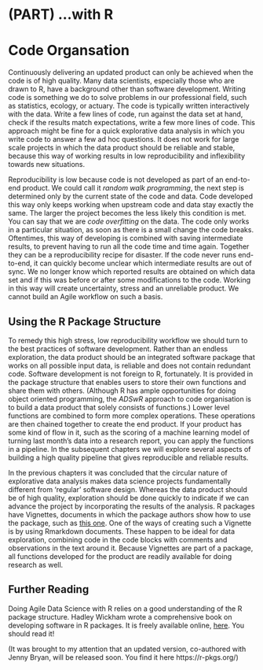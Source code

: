 # (PART) ...with R {-}

# Code Organsation

Continuously delivering an updated product can only be achieved when the code is of high quality. 
Many data scientists, especially those who are drawn to R, have a background other than software development. 
Writing code is something we do to solve problems in our professional field, such as statistics, ecology, or actuary.
The code is typically written interactively with the data. 
Write a few lines of code, run against the data set at hand, check if the results match expectations, write a few more lines of code. 
This approach might be fine for a quick explorative data analysis in which you write code to answer a few ad hoc questions. 
It does not work for large scale projects in which the data product should be reliable and stable, because this way of working results in low reproducibility and inflexibility towards new situations. 

Reproducibility is low because code is not developed as part of an end-to-end product.
We could call it *random walk programming*, the next step is determined only by the current state of the code and data. 
Code developed this way only keeps working when upstream code and data stay exactly the same. 
The larger the project becomes the less likely this condition is met. 
You can say that we are *code overfitting* on the data. 
The code only works in a particular situation, as soon as there is a small change the code breaks. 
Oftentimes, this way of developing is combined with saving intermediate results, to prevent having to run all the code time and time again.
Together they can be a reproducibility recipe for disaster. 
If the code never runs end-to-end, it can quickly become unclear which intermediate results are out of sync. 
We no longer know which reported results are obtained on which data set and if this was before or after some modifications to the code. 
Working in this way will create uncertainty, stress and an unreliable product. 
We cannot build an Agile workflow on such a basis.

## Using the R Package Structure

To remedy this high stress, low reproducibility workflow we should turn to the best practices of software development. 
Rather than an endless exploration, the data product should be an integrated software package that works on all possible input data, is reliable and does not contain redundant code.
Software development is not foreign to R, fortunately.
It is provided in the package structure that enables users to store their own functions and share them with others. 
(Although R has ample opportunities for doing object oriented programming, the *ADSwR* approach to code organisation is to build a data product that solely consists of functions.)
Lower level functions are combined to form more complex operations. 
These operations are then chained together to create the end product. 
If your product has some kind of flow in it, such as the scoring of a machine learning model of turning last month's data into a research report, you can apply the functions in a pipeline.
In the subsequent chapters we will explore several aspects of building a high quality pipeline that gives reproducible and reliable results. 

In the previous chapters it was concluded that the circular nature of explorative data analysis makes data science projects fundamentally different from 'regular' software design. 
Whereas the data product should be of high quality, exploration should be done quickly to indicate if we can advance the project by incorporating the results of the analysis. 
R packages have Vignettes, documents in which the package authors show how to use the package, such as [this one](https://cran.r-project.org/web/packages/padr/vignettes/padr.html). 
One of the ways of creating such a Vignette is by using Rmarkdown documents. 
These happen to be ideal for data exploration, combining code in the code blocks with comments and observations in the text around it. 
Because Vignettes are part of a package, all functions developed for the product are readily available for doing research as well.

## Further Reading

Doing Agile Data Science with R relies on a good understanding of the R package structure. Hadley Wickham wrote a comprehensive book on developing software in R packages. It is freely available online, [here](http://r-pkgs.had.co.nz/). You should read it! 

(It was brought to my attention that an updated version, co-authored with Jenny Bryan, will be released soon. You find it here https://r-pkgs.org/)
